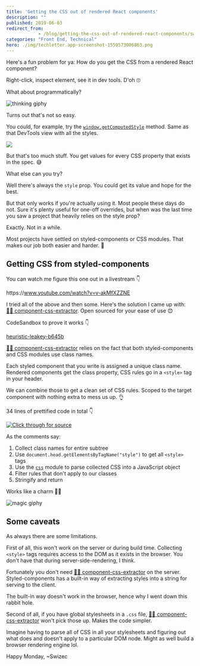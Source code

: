 ```yaml
---
title: 'Getting the CSS out of rendered React components'
description: ""
published: 2019-06-03
redirect_from: 
            - /blog/getting-the-css-out-of-rendered-react-components/swizec/9108
categories: "Front End, Technical"
hero: ./img/techletter.app-screenshot-1559573006863.png
---
```

Here's a fun problem for ya: How do you get the CSS from a rendered React component?





Right-click, inspect element, see it in dev tools. D'oh 🙄



What about programmatically?



![thinking giphy](./img/media-kPtv3UIPrv36cjxqLs-giphy.gif)



Turns out that's not so easy.



You could, for example, try the [`window.getComputedStyle`](https://developer.mozilla.org/en-US/docs/Web/API/Window/getComputedStyle) method. Same as that DevTools view with all the styles.



![](./img/JQoQAck.gif)



But that's too much stuff. You get values for every CSS property that exists in the spec. 😅



What else can you try?



Well there's always the `style` prop. You could get its value and hope for the best.



But that only works if you're actually using it. Most people these days do not. Sure it's plenty useful for one-off overrides, but when was the last time you saw a project that heavily relies on the style prop?



Exactly. Not in a while.



Most projects have settled on styled-components or CSS modules. That makes our job both easier and harder. 🤨



## Getting CSS from styled-components



You can watch me figure this one out in a livestream 👇



https&#x3A;//www.youtube.com/watch?v=v-akMfXZZNE



I tried all of the above and then some. Here's the solution I came up with: [👨‍🎨 component-css-extractor](https://github.com/Swizec/component-css-extractor). Open sourced for your ease of use 😊



CodeSandbox to prove it works 👇



[heuristic-leakey-b645b](https://codesandbox.io/embed/heuristic-leakey-b645b?fontsize=14)



[👨‍🎨 component-css-extractor](https://github.com/Swizec/component-css-extractor) relies on the fact that both styled-components and CSS modules use class names.



Each styled component that you write is assigned a unique class name. Rendered components get the class property, CSS rules go in a `<style>` tag in your header.



We can combine those to get a clean set of CSS rules. Scoped to the target component with nothing extra to mess us up. 👌



34 lines of prettified code in total 👇



[![Click through for source](./img/techletter.app-screenshot-1559573006863.png)](https://carbon.now.sh/?bg=rgba(255,255,255,1)&t=seti&l=javascript&ds=true&wc=true&wa=true&pv=48px&ph=32px&ln=false&code=\import%20css%20from%20%22css%22%3B%0A%0Afunction%20getClassNames(node)%20%7B%0A%20%20%20%20return%20%5B%0A%20%20%20%20%20%20%20%20node.className%2C%0A%20%20%20%20%20%20%20%20...Array.from(node.children).map(getClassNames)%0A%20%20%20%20%5D.flat()%3B%0A%7D%0A%0Aexport%20default%20function%20extractCSS(node)%20%7B%0A%20%20%20%20%2F%2F%20Collect%20class%20names%20for%20a%20DOM%20subtree%0A%20%20%20%20%2F%2F%20Works%20for%20styled-components%20and%20CSS%20modules%20(anything%20based%20on%20CSS%20classes)%0A%20%20%20%20const%20classNames%20%3D%20getClassNames(node)%0A%20%20%20%20%20%20%20%20.map(name%20%3D%3E%20name.split(%22%20%22))%0A%20%20%20%20%20%20%20%20.flat()%0A%20%20%20%20%20%20%20%20.map(name%20%3D%3E%20%60.%24%7Bname%7D%60)%3B%0A%0A%20%20%20%20%2F%2F%20Gets%20embedded%20CSS%20for%20the%20entire%20page%0A%20%20%20%20const%20cssStyles%20%3D%20Array.from(document.head.getElementsByTagName(%22style%22))%0A%20%20%20%20%20%20%20%20.map(style%20%3D%3E%20style.innerHTML)%0A%20%20%20%20%20%20%20%20.join(%22%22)%3B%0A%0A%20%20%20%20%2F%2F%20Filters%20CSS%20for%20our%20classes%0A%20%20%20%20const%20parsedCSS%20%3D%20css.parse(cssStyles)%3B%0A%20%20%20%20parsedCSS.stylesheet.rules%20%3D%20parsedCSS.stylesheet.rules%0A%20%20%20%20%20%20%20%20.filter(rule%20%3D%3E%20rule.type%20%3D%3D%3D%20%22rule%22)%0A%20%20%20%20%20%20%20%20.filter(rule%20%3D%3E%0A%20%20%20%20%20%20%20%20%20%20%20%20rule.selectors.some(selector%20%3D%3E%0A%20%20%20%20%20%20%20%20%20%20%20%20%20%20%20%20classNames.some(name%20%3D%3E%20name%20%3D%3D%3D%20selector)%0A%20%20%20%20%20%20%20%20%20%20%20%20)%0A%20%20%20%20%20%20%20%20)%3B%0A%0A%20%20%20%20return%20css.stringify(parsedCSS)%3B%0A%7D)



As the comments say:



1. Collect class names for entire subtree
2. Use `document.head.getElementsByTagName("style")` to get all `<style>` tags
3. Use the [`css`](https://github.com/reworkcss/css) module to parse collected CSS into a JavaScript object
4. Filter rules that don't apply to our classes
5. Stringify and return



Works like a charm 👨‍🎨



![magic giphy](./img/media-12NUbkX6p4xOO4-giphy.gif)



## Some caveats



As always there are some limitations.



First of all, this won't work on the server or during build time. Collecting `<style>` tags requires access to the DOM as it exists in the browser. You don't have that during server-side-rendering, I think.



Fortunately you don't need [👨‍🎨 component-css-extractor](https://github.com/Swizec/component-css-extractor) on the server. Styled-components has a built-in way of extracting styles into a string for serving to the client.



The built-in way doesn't work in the browser, hence why I went down this rabbit hole.



Second of all, if you have global stylesheets in a `.css` file, [👨‍🎨 component-css-extractor](https://github.com/Swizec/component-css-extractor) won't pick those up. Makes the code simpler.



Imagine having to parse all of CSS in all your stylesheets and figuring out what does and doesn't apply to a particular DOM node. Might as well build a browser rendering engine lol.



Happy Monday, ~Swizec